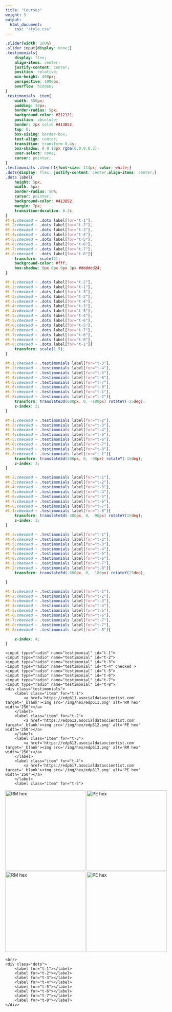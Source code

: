 ```yaml
---
title: "Courses"
weight: 5
output:
  html_document:
    css: "style.css"
---
```


```css
.slider{width: 100%}
.slider input{display: none;}
.testimonials{
	display: flex;
	align-items: center;
	justify-content: center;
	position: relative;
	min-height: 400px;
	perspective: 1000px;
	overflow: hidden;
}
.testimonials .item{
	width: 350px;
	padding: 30px;
	border-radius: 5px;
	background-color: #212121;
	position: absolute;
	border: 2px solid #413B52;
	top: 0;
	box-sizing: border-box;
	text-align: center;
	transition: transform 0.4s;
	box-shadow: 0 0 10px rgba(0,0,0,0.3);
	user-select: none;
	cursor: pointer;
}
.testimonials .item h1{font-size: 114px; color: white;}
.dots{display: flex; justify-content: center;align-items: center;}
.dots label{
	height: 5px;
	width: 5px;
	border-radius: 50%;
	cursor: pointer;
	background-color: #413B52;
	margin: 7px;
	transition-duration: 0.2s;
}
#t-1:checked ~ .dots label[for="t-1"],
#t-2:checked ~ .dots label[for="t-2"],
#t-3:checked ~ .dots label[for="t-3"],
#t-4:checked ~ .dots label[for="t-4"],
#t-5:checked ~ .dots label[for="t-5"],
#t-6:checked ~ .dots label[for="t-6"],
#t-7:checked ~ .dots label[for="t-7"],
#t-8:checked ~ .dots label[for="t-8"]{
	transform: scale(2);
	background-color: #fff;
	box-shadow: 0px 0px 0px 3px #dddddd24;
}

#t-1:checked ~ .dots label[for="t-2"],
#t-2:checked ~ .dots label[for="t-1"],
#t-2:checked ~ .dots label[for="t-3"],
#t-3:checked ~ .dots label[for="t-2"],
#t-3:checked ~ .dots label[for="t-4"],
#t-4:checked ~ .dots label[for="t-3"],
#t-4:checked ~ .dots label[for="t-5"],
#t-5:checked ~ .dots label[for="t-4"],
#t-5:checked ~ .dots label[for="t-6"],
#t-6:checked ~ .dots label[for="t-5"],
#t-6:checked ~ .dots label[for="t-7"],
#t-7:checked ~ .dots label[for="t-6"],
#t-7:checked ~ .dots label[for="t-8"],
#t-8:checked ~ .dots label[for="t-1"]{
	transform: scale(1.5);
}

#t-1:checked ~ .testimonials label[for="t-3"],
#t-2:checked ~ .testimonials label[for="t-4"],
#t-3:checked ~ .testimonials label[for="t-5"],
#t-4:checked ~ .testimonials label[for="t-6"],
#t-5:checked ~ .testimonials label[for="t-7"],
#t-6:checked ~ .testimonials label[for="t-8"],
#t-7:checked ~ .testimonials label[for="t-1"],
#t-8:checked ~ .testimonials label[for="t-2"]{
	transform: translate3d(600px, 0, -180px) rotateY(-25deg);
	z-index: 2;
}

#t-1:checked ~ .testimonials label[for="t-2"],
#t-2:checked ~ .testimonials label[for="t-3"],
#t-3:checked ~ .testimonials label[for="t-4"],
#t-4:checked ~ .testimonials label[for="t-5"],
#t-5:checked ~ .testimonials label[for="t-6"],
#t-6:checked ~ .testimonials label[for="t-7"],
#t-7:checked ~ .testimonials label[for="t-8"],
#t-8:checked ~ .testimonials label[for="t-1"]{
	transform: translate3d(300px, 0, -90px) rotateY(-15deg);
	z-index: 3;
}

#t-2:checked ~ .testimonials label[for="t-1"],
#t-3:checked ~ .testimonials label[for="t-2"],
#t-4:checked ~ .testimonials label[for="t-3"],
#t-5:checked ~ .testimonials label[for="t-4"],
#t-6:checked ~ .testimonials label[for="t-5"],
#t-7:checked ~ .testimonials label[for="t-6"],
#t-8:checked ~ .testimonials label[for="t-7"],
#t-1:checked ~ .testimonials label[for="t-8"]{
	transform: translate3d(-300px, 0, -90px) rotateY(15deg);
	z-index: 3;
}

#t-3:checked ~ .testimonials label[for="t-1"],
#t-4:checked ~ .testimonials label[for="t-2"],
#t-5:checked ~ .testimonials label[for="t-3"],
#t-6:checked ~ .testimonials label[for="t-4"],
#t-7:checked ~ .testimonials label[for="t-5"],
#t-8:checked ~ .testimonials label[for="t-6"],
#t-1:checked ~ .testimonials label[for="t-7"],
#t-2:checked ~ .testimonials label[for="t-8"]{
	transform: translate3d(-600px, 0, -180px) rotateY(25deg);

}

#t-1:checked ~ .testimonials label[for="t-1"],
#t-2:checked ~ .testimonials label[for="t-2"],
#t-3:checked ~ .testimonials label[for="t-3"],
#t-4:checked ~ .testimonials label[for="t-4"],
#t-5:checked ~ .testimonials label[for="t-5"],
#t-6:checked ~ .testimonials label[for="t-6"],
#t-7:checked ~ .testimonials label[for="t-7"],
#t-8:checked ~ .testimonials label[for="t-7"],
#t-8:checked ~ .testimonials label[for="t-8"]{

	z-index: 4;
}
```

<div class="slider">
	<input type="radio" name="testimonial" id="t-1">
	<input type="radio" name="testimonial" id="t-2">
	<input type="radio" name="testimonial" id="t-3">
	<input type="radio" name="testimonial" id="t-4" checked >
	<input type="radio" name="testimonial" id="t-5">
	<input type="radio" name="testimonial" id="t-6">
	<input type="radio" name="testimonial" id="t-7">
	<input type="radio" name="testimonial" id="t-8">
	<div class="testimonials">
		<label class="item" for="t-1">
			<a href='https://edp611.asocialdatascientist.com' target='_blank'><img src='/img/hex/edp611.png' alt='RM hex' width='250'></a>
		</label>
		<label class="item" for="t-2">
			<a href='https://edp612.asocialdatascientist.com' target='_blank'><img src='/img/hex/edp612.png' alt='PE hex' width='250'></a>
		</label>
		<label class="item" for="t-3">
			<a href='https://edp613.asocialdatascientist.com' target='_blank'><img src='/img/hex/edp613.png' alt='RM hex' width='250'></a>
		</label>
		<label class="item" for="t-4">
			<a href='https://edp617.asocialdatascientist.com' target='_blank'><img src='/img/hex/edp617.png' alt='PE hex' width='250'></a>
		</label>
		<label class="item" for="t-5">
<a href='https://edp618.asocialdatascientist.com' target='_blank'><img src='/img/hex/edp618.png' alt='RM hex' width='250'></a>
		</label>
		<label class="item" for="t-6">
<a href='https://edp619.asocialdatascientist.com' target='_blank'><img src='/img/hex/edp619.png' alt='PE hex' width='250'></a>
		</label>
		<label class="item" for="t-7">
<a href='https://edp693e.asocialdatascientist.com' target='_blank'><img src='/img/hex/edp693e.png' alt='RM hex' width='250'></a>
		</label>
		<label class="item" for="t-8">
<a href='https://edp693g.asocialdatascientist.com' target='_blank'><img src='/img/hex/edp693g.png' alt='PE hex' width='250'></a>
		</label>
	</div>
	<br/>
	<div class="dots">
		<label for="t-1"></label>
		<label for="t-2"></label>
		<label for="t-3"></label>
		<label for="t-4"></label>
		<label for="t-5"></label>
		<label for="t-6"></label>
		<label for="t-7"></label>
		<label for="t-8"></label>
	</div>
</div>
